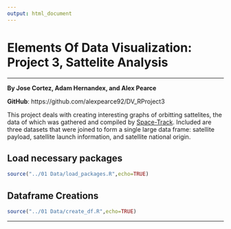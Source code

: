 ```yaml
---
output: html_document
---
```

Elements Of Data Visualization: Project 3, Sattelite Analysis
===

***

__By Jose Cortez, Adam Hernandex, and Alex Pearce__

__GitHub__: https://github.com/alexpearce92/DV_RProject3

This project deals with creating interesting graphs of orbitting sattelites, the data of which was gathered and compiled by [Space-Track](https://www.space-track.org). Included are three datasets that were joined to form a single large data frame: satellite payload, satellite launch information, and satellite national origin.

## Load necessary packages
```r
source("../01 Data/load_packages.R",echo=TRUE)
```

## Dataframe Creations
```r
source("../01 Data/create_df.R",echo=TRUE)
```

***


